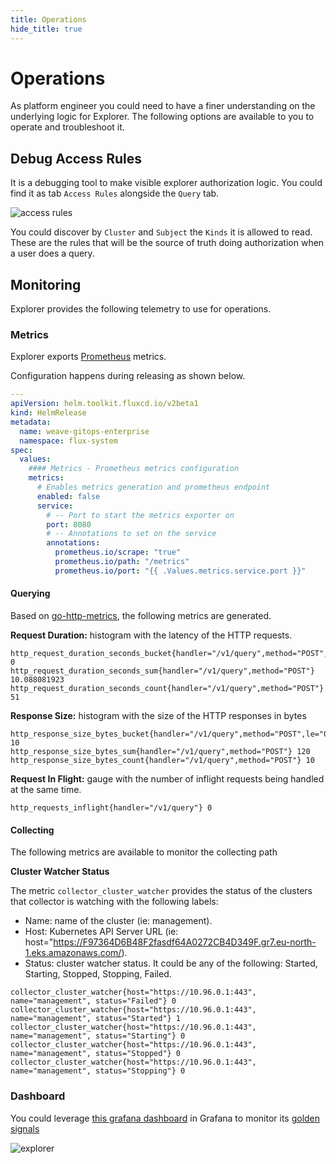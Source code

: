 ```yaml
---
title: Operations
hide_title: true
---
```



# Operations <TierLabel tiers="Enterprise" />

<AlphaWarning/>

As platform engineer you could need to have a finer understanding on the underlying logic for Explorer. The following
options are available to you to operate and troubleshoot it.

## Debug Access Rules

It is a debugging tool to make visible explorer authorization logic. You could find it as tab `Access Rules`  alongside
the `Query` tab.

![access rules](imgs/debug-access-rules.png)

You could discover by `Cluster` and `Subject` the `Kinds` it is allowed to read. These are the rules that
will be the source of truth doing authorization when a user does a query.


## Monitoring

Explorer provides the following telemetry to use for operations.

### Metrics

Explorer exports [Prometheus](https://prometheus.io/) metrics.

Configuration happens during releasing as shown below.

```yaml
---
apiVersion: helm.toolkit.fluxcd.io/v2beta1
kind: HelmRelease
metadata:
  name: weave-gitops-enterprise
  namespace: flux-system
spec:
  values:
    #### Metrics - Prometheus metrics configuration
    metrics:
      # Enables metrics generation and prometheus endpoint
      enabled: false
      service:
        # -- Port to start the metrics exporter on
        port: 8080
        # -- Annotations to set on the service
        annotations:
          prometheus.io/scrape: "true"
          prometheus.io/path: "/metrics"
          prometheus.io/port: "{{ .Values.metrics.service.port }}"
```

#### Querying

Based on [go-http-metrics](https://github.com/slok/go-http-metrics/blob/master/metrics/prometheus/prometheus.go), the following
metrics are generated.

**Request Duration:** histogram with the latency of the HTTP requests.

```
http_request_duration_seconds_bucket{handler="/v1/query",method="POST",le="0.05"} 0
http_request_duration_seconds_sum{handler="/v1/query",method="POST"} 10.088081923
http_request_duration_seconds_count{handler="/v1/query",method="POST"} 51
```

**Response Size:** histogram with the size of the HTTP responses in bytes

```
http_response_size_bytes_bucket{handler="/v1/query",method="POST",le="0.05"} 10
http_response_size_bytes_sum{handler="/v1/query",method="POST"} 120
http_response_size_bytes_count{handler="/v1/query",method="POST"} 10
```

**Request In Flight:** gauge with the number of inflight requests being handled at the same time.

```
http_requests_inflight{handler="/v1/query"} 0
```

#### Collecting

The following metrics are available to monitor the collecting path

**Cluster Watcher Status**

The metric `collector_cluster_watcher` provides the status of the clusters that collector is watching with the following
labels:
- Name: name of the cluster (ie: management).
- Host: Kubernetes API Server URL  (ie: host="https://F97364D6B48F2fasdf64A0272CB4D349F.gr7.eu-north-1.eks.amazonaws.com/).
- Status: cluster watcher status. It could be any of the following: Started, Starting, Stopped, Stopping, Failed.

```
collector_cluster_watcher{host="https://10.96.0.1:443", name="management", status="Failed"} 0
collector_cluster_watcher{host="https://10.96.0.1:443", name="management", status="Started"} 1
collector_cluster_watcher{host="https://10.96.0.1:443", name="management", status="Starting"} 0
collector_cluster_watcher{host="https://10.96.0.1:443", name="management", status="Stopped"} 0
collector_cluster_watcher{host="https://10.96.0.1:443", name="management", status="Stopping"} 0
```

### Dashboard

You could leverage [this grafana dashboard](../assets/dashboards/explorer.json) in Grafana to monitor its [golden signals](https://sre.google/sre-book/monitoring-distributed-systems/#xref_monitoring_golden-signals)

![explorer](imgs/explorer-query-metrics.png)
